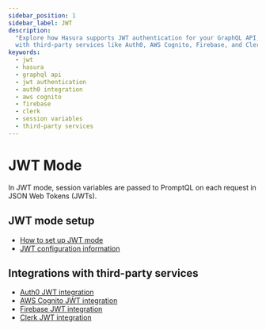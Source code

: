 ```yaml
---
sidebar_position: 1
sidebar_label: JWT
description:
  "Explore how Hasura supports JWT authentication for your GraphQL API, including setup, configuration, and integration
  with third-party services like Auth0, AWS Cognito, Firebase, and Clerk."
keywords:
  - jwt
  - hasura
  - graphql api
  - jwt authentication
  - auth0 integration
  - aws cognito
  - firebase
  - clerk
  - session variables
  - third-party services
---
```


# JWT Mode

In JWT mode, session variables are passed to PromptQL on each request in JSON Web Tokens (JWTs).

## JWT mode setup

- [How to set up JWT mode](/auth/jwt/jwt-mode.mdx)
- [JWT configuration information](/auth/jwt/jwt-configuration.mdx)

## Integrations with third-party services

- [Auth0 JWT integration](/auth/jwt/tutorials/integrations/1-auth0.mdx)
- [AWS Cognito JWT integration](/auth/jwt/tutorials/integrations/2-aws-cognito.mdx)
- [Firebase JWT integration](/auth/jwt/tutorials/integrations/3-firebase.mdx)
- [Clerk JWT integration](/auth/jwt/tutorials/integrations/4-clerk.mdx)
